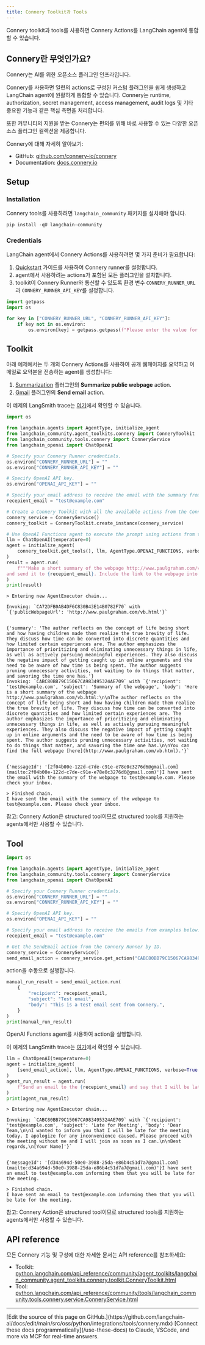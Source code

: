 ```yaml
---
title: Connery Toolkit과 Tools
---
```


Connery toolkit과 tools를 사용하면 Connery Actions를 LangChain agent에 통합할 수 있습니다.

## Connery란 무엇인가요?

Connery는 AI를 위한 오픈소스 플러그인 인프라입니다.

Connery를 사용하면 일련의 actions로 구성된 커스텀 플러그인을 쉽게 생성하고 LangChain agent에 원활하게 통합할 수 있습니다.
Connery는 runtime, authorization, secret management, access management, audit logs 및 기타 중요한 기능과 같은 핵심 측면을 처리합니다.

또한 커뮤니티의 지원을 받는 Connery는 편의를 위해 바로 사용할 수 있는 다양한 오픈소스 플러그인 컬렉션을 제공합니다.

Connery에 대해 자세히 알아보기:

- GitHub: [github.com/connery-io/connery](https://github.com/connery-io/connery)
- Documentation: [docs.connery.io](https://docs.connery.io)

## Setup

### Installation

Connery tools를 사용하려면 `langchain_community` 패키지를 설치해야 합니다.

```python
pip install -qU langchain-community
```

### Credentials

LangChain agent에서 Connery Actions를 사용하려면 몇 가지 준비가 필요합니다:

1. [Quickstart](https://docs.connery.io/docs/runner/quick-start/) 가이드를 사용하여 Connery runner를 설정합니다.
2. agent에서 사용하려는 actions가 포함된 모든 플러그인을 설치합니다.
3. toolkit이 Connery Runner와 통신할 수 있도록 환경 변수 `CONNERY_RUNNER_URL`과 `CONNERY_RUNNER_API_KEY`를 설정합니다.

```python
import getpass
import os

for key in ["CONNERY_RUNNER_URL", "CONNERY_RUNNER_API_KEY"]:
    if key not in os.environ:
        os.environ[key] = getpass.getpass(f"Please enter the value for {key}: ")
```

## Toolkit

아래 예제에서는 두 개의 Connery Actions를 사용하여 공개 웹페이지를 요약하고 이메일로 요약본을 전송하는 agent를 생성합니다:

1. [Summarization](https://github.com/connery-io/summarization-plugin) 플러그인의 **Summarize public webpage** action.
2. [Gmail](https://github.com/connery-io/gmail) 플러그인의 **Send email** action.

이 예제의 LangSmith trace는 [여기](https://smith.langchain.com/public/4af5385a-afe9-46f6-8a53-57fe2d63c5bc/r)에서 확인할 수 있습니다.

```python
import os

from langchain.agents import AgentType, initialize_agent
from langchain_community.agent_toolkits.connery import ConneryToolkit
from langchain_community.tools.connery import ConneryService
from langchain_openai import ChatOpenAI

# Specify your Connery Runner credentials.
os.environ["CONNERY_RUNNER_URL"] = ""
os.environ["CONNERY_RUNNER_API_KEY"] = ""

# Specify OpenAI API key.
os.environ["OPENAI_API_KEY"] = ""

# Specify your email address to receive the email with the summary from example below.
recepient_email = "test@example.com"

# Create a Connery Toolkit with all the available actions from the Connery Runner.
connery_service = ConneryService()
connery_toolkit = ConneryToolkit.create_instance(connery_service)

# Use OpenAI Functions agent to execute the prompt using actions from the Connery Toolkit.
llm = ChatOpenAI(temperature=0)
agent = initialize_agent(
    connery_toolkit.get_tools(), llm, AgentType.OPENAI_FUNCTIONS, verbose=True
)
result = agent.run(
    f"""Make a short summary of the webpage http://www.paulgraham.com/vb.html in three sentences
and send it to {recepient_email}. Include the link to the webpage into the body of the email."""
)
print(result)
```

```output
> Entering new AgentExecutor chain...

Invoking: `CA72DFB0AB4DF6C830B43E14B0782F70` with `{'publicWebpageUrl': 'http://www.paulgraham.com/vb.html'}`


{'summary': 'The author reflects on the concept of life being short and how having children made them realize the true brevity of life. They discuss how time can be converted into discrete quantities and how limited certain experiences are. The author emphasizes the importance of prioritizing and eliminating unnecessary things in life, as well as actively pursuing meaningful experiences. They also discuss the negative impact of getting caught up in online arguments and the need to be aware of how time is being spent. The author suggests pruning unnecessary activities, not waiting to do things that matter, and savoring the time one has.'}
Invoking: `CABC80BB79C15067CA983495324AE709` with `{'recipient': 'test@example.com', 'subject': 'Summary of the webpage', 'body': 'Here is a short summary of the webpage http://www.paulgraham.com/vb.html:\n\nThe author reflects on the concept of life being short and how having children made them realize the true brevity of life. They discuss how time can be converted into discrete quantities and how limited certain experiences are. The author emphasizes the importance of prioritizing and eliminating unnecessary things in life, as well as actively pursuing meaningful experiences. They also discuss the negative impact of getting caught up in online arguments and the need to be aware of how time is being spent. The author suggests pruning unnecessary activities, not waiting to do things that matter, and savoring the time one has.\n\nYou can find the full webpage [here](http://www.paulgraham.com/vb.html).'}`


{'messageId': '[2f04b00e-122d-c7de-c91e-e78e0c3276d6@gmail.com](mailto:2f04b00e-122d-c7de-c91e-e78e0c3276d6@gmail.com)'}I have sent the email with the summary of the webpage to test@example.com. Please check your inbox.

> Finished chain.
I have sent the email with the summary of the webpage to test@example.com. Please check your inbox.
```

참고: Connery Action은 structured tool이므로 structured tools를 지원하는 agents에서만 사용할 수 있습니다.

## Tool

```python
import os

from langchain.agents import AgentType, initialize_agent
from langchain_community.tools.connery import ConneryService
from langchain_openai import ChatOpenAI

# Specify your Connery Runner credentials.
os.environ["CONNERY_RUNNER_URL"] = ""
os.environ["CONNERY_RUNNER_API_KEY"] = ""

# Specify OpenAI API key.
os.environ["OPENAI_API_KEY"] = ""

# Specify your email address to receive the emails from examples below.
recepient_email = "test@example.com"

# Get the SendEmail action from the Connery Runner by ID.
connery_service = ConneryService()
send_email_action = connery_service.get_action("CABC80BB79C15067CA983495324AE709")
```

action을 수동으로 실행합니다.

```python
manual_run_result = send_email_action.run(
    {
        "recipient": recepient_email,
        "subject": "Test email",
        "body": "This is a test email sent from Connery.",
    }
)
print(manual_run_result)
```

OpenAI Functions agent를 사용하여 action을 실행합니다.

이 예제의 LangSmith trace는 [여기](https://smith.langchain.com/public/a37d216f-c121-46da-a428-0e09dc19b1dc/r)에서 확인할 수 있습니다.

```python
llm = ChatOpenAI(temperature=0)
agent = initialize_agent(
    [send_email_action], llm, AgentType.OPENAI_FUNCTIONS, verbose=True
)
agent_run_result = agent.run(
    f"Send an email to the {recepient_email} and say that I will be late for the meeting."
)
print(agent_run_result)
```

```output
> Entering new AgentExecutor chain...

Invoking: `CABC80BB79C15067CA983495324AE709` with `{'recipient': 'test@example.com', 'subject': 'Late for Meeting', 'body': 'Dear Team,\n\nI wanted to inform you that I will be late for the meeting today. I apologize for any inconvenience caused. Please proceed with the meeting without me and I will join as soon as I can.\n\nBest regards,\n[Your Name]'}`


{'messageId': '[d34a694d-50e0-3988-25da-e86b4c51d7a7@gmail.com](mailto:d34a694d-50e0-3988-25da-e86b4c51d7a7@gmail.com)'}I have sent an email to test@example.com informing them that you will be late for the meeting.

> Finished chain.
I have sent an email to test@example.com informing them that you will be late for the meeting.
```

참고: Connery Action은 structured tool이므로 structured tools를 지원하는 agents에서만 사용할 수 있습니다.

## API reference

모든 Connery 기능 및 구성에 대한 자세한 문서는 API reference를 참조하세요:

- Toolkit: [python.langchain.com/api_reference/community/agent_toolkits/langchain_community.agent_toolkits.connery.toolkit.ConneryToolkit.html](https://python.langchain.com/api_reference/community/agent_toolkits/langchain_community.agent_toolkits.connery.toolkit.ConneryToolkit.html)
- Tool: [python.langchain.com/api_reference/community/tools/langchain_community.tools.connery.service.ConneryService.html](https://python.langchain.com/api_reference/community/tools/langchain_community.tools.connery.service.ConneryService.html)

---

<Callout icon="pen-to-square" iconType="regular">
    [Edit the source of this page on GitHub.](https://github.com/langchain-ai/docs/edit/main/src/oss/python/integrations/tools/connery.mdx)
</Callout>
<Tip icon="terminal" iconType="regular">
    [Connect these docs programmatically](/use-these-docs) to Claude, VSCode, and more via MCP for    real-time answers.
</Tip>
